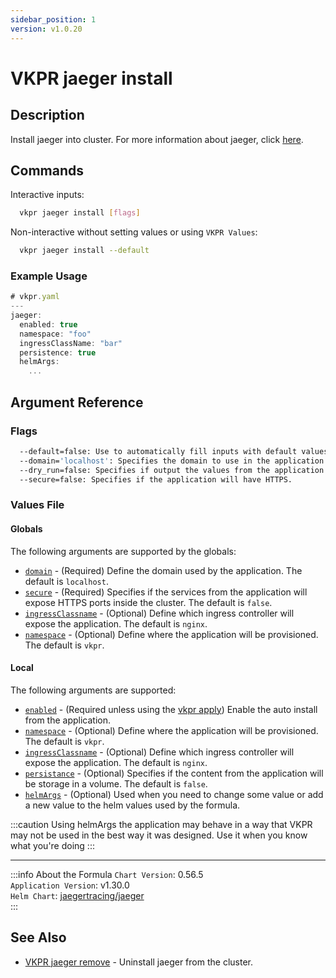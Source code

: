 ```yaml
---
sidebar_position: 1
version: v1.0.20
---
```


# VKPR jaeger install

## Description

Install jaeger into cluster. For more information about jaeger, click [here](https://www.jaegertracing.io/).

## Commands

Interactive inputs:

```bash
  vkpr jaeger install [flags]
```

Non-interactive without setting values or using `VKPR Values`:

```bash
  vkpr jaeger install --default
```

### Example Usage

```jsx title="vkpr jaeger install --default"
# vkpr.yaml
---
jaeger:
  enabled: true
  namespace: "foo"
  ingressClassName: "bar"
  persistence: true
  helmArgs:
    ...
```

## Argument Reference

### Flags

```sh
  --default=false: Use to automatically fill inputs with default values.
  --domain='localhost': Specifies the domain to use in the application.
  --dry_run=false: Specifies if output the values from the application.
  --secure=false: Specifies if the application will have HTTPS.
```

### Values File

#### Globals

The following arguments are supported by the globals:

- [`domain`](#argument-reference) - (Required) Define the domain used by the application. The default is `localhost`.
- [`secure`](#argument-reference) - (Required) Specifies if the services from the application will expose HTTPS ports inside the cluster. The default is `false`.
- [`ingressClassname`](#argument-reference) - (Optional) Define which ingress controller will expose the application. The default is `nginx`.
- [`namespace`](#argument-reference) - (Optional) Define where the application will be provisioned. The default is `vkpr`.

#### Local

The following arguments are supported:

- [`enabled`](#argument-reference) - (Required unless using the [vkpr apply](/docs/commands/vkpr_apply)) Enable the auto install from the application.
- [`namespace`](#argument-reference) - (Optional) Define where the application will be provisioned. The default is `vkpr`.
- [`ingressClassname`](#argument-reference) - (Optional) Define which ingress controller will expose the application. The default is `nginx`.
- [`persistance`](#argument-reference) - (Optional) Specifies if the content from the application will be storage in a volume. The default is `false`.
- [`helmArgs`](#argument-reference) - (Optional) Used when you need to change some value or add a new value to the helm values used by the formula.

:::caution
Using helmArgs the application may behave in a way that VKPR may not be used in the best way it was designed.
Use it when you know what you're doing
:::

---

:::info About the Formula
`Chart Version`: 0.56.5 <br/>
`Application Version`: v1.30.0 <br/>
`Helm Chart`: [jaegertracing/jaeger](https://artifacthub.io/packages/helm/jaegertracing/jaeger) <br/>
:::

## See Also

- [VKPR jaeger remove](/docs/commands/jaeger/vkpr_jaeger_remove) - Uninstall jaeger from the cluster.
